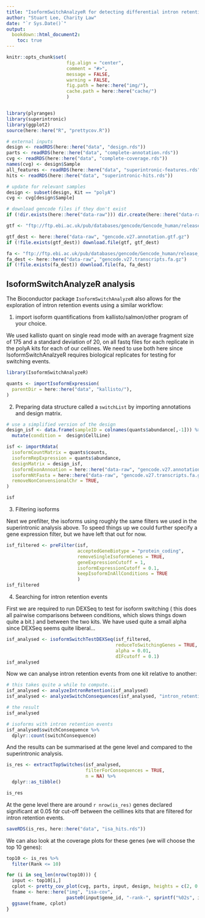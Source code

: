 ```yaml
---
title: "IsoformSwitchAnalzyeR for detecting differential intron retention"
author: "Stuart Lee, Charity Law"
date: "`r Sys.Date()`"
output: 
  bookdown::html_document2:
    toc: true
---
```


```r
knitr::opts_chunk$set(
                      fig.align = "center",
                      comment = "#>", 
                      message = FALSE,
                      warning = FALSE,
                      fig.path = here::here("img/"),
                      cache.path = here::here("cache/")
                      )


library(plyranges)
library(superintronic)
library(ggplot2)
source(here::here("R", "prettycov.R"))

# external inputs
design <- readRDS(here::here("data", "design.rds"))
parts <- readRDS(here::here("data", "complete-annotation.rds"))
cvg <- readRDS(here::here("data", "complete-coverage.rds"))
names(cvg) <- design$Sample
all_features <- readRDS(here::here("data", "superintronic-features.rds"))
hits <- readRDS(here::here("data", "superintronic-hits.rds")) 

# update for relevant samples
design <- subset(design, Kit == "polyA")
cvg <- cvg[design$Sample]

# download gencode files if they don't exist
if (!dir.exists(here::here("data-raw"))) dir.create(here::here("data-raw"))

gtf <- "ftp://ftp.ebi.ac.uk/pub/databases/gencode/Gencode_human/release_27/gencode.v27.annotation.gtf.gz"

gtf_dest <- here::here("data-raw", "gencode.v27.annotation.gtf.gz")
if (!file.exists(gtf_dest)) download.file(gtf, gtf_dest)

fa <- "ftp://ftp.ebi.ac.uk/pub/databases/gencode/Gencode_human/release_27/gencode.v27.transcripts.fa.gz"
fa_dest <- here::here("data-raw", "gencode.v27.transcripts.fa.gz")
if (!file.exists(fa_dest)) download.file(fa, fa_dest)

```

##  IsoformSwitchAnalyzeR analysis

The Bioconductor package `IsoformSwitchAnalyzeR` also allows for the exploration
of intron retention events using a similar workflow:

1. import isoform quantifications from kallisto/salmon/other program of your choice.

We used kallisto quant on single read mode with an average fragment
size of 175 and a standard deviation of 20, on all fastq files for each
replicate in the polyA kits for each of our cellines. 
We need to use both here since 
IsoformSwitchAnalzyeR requires biological replicates for testing for
switching events.

```r
library(IsoformSwitchAnalyzeR)

quants <- importIsoformExpression(
  parentDir = here::here("data", "kallisto/"),
)

```


2. Preparing data structure called a `switchList` by importing annotations
and design matrix.

```r
# use a simplified version of the design
design_isf <- data.frame(sampleID = colnames(quants$abundance[,-1])) %>% 
  mutate(condition =  design$CellLine)

isf <- importRdata(
  isoformCountMatrix = quants$counts,
  isoformRepExpression = quants$abundance,
  designMatrix = design_isf,
  isoformExonAnnoation = here::here("data-raw", "gencode.v27.annotation.gtf.gz"),
  isoformNtFasta = here::here("data-raw", "gencode.v27.transcripts.fa.gz"),
  removeNonConvensionalChr = TRUE,
)

isf 
```


3. Filtering isoforms

Next we prefilter, the isoforms using roughly the same filters we used
in the superintronic analysis above. To speed things up we could further
specify a gene expression filter, but we have left that out for now.

```r
isf_filtered <- preFilter(isf,
                          acceptedGeneBiotype = "protein_coding",
                          removeSingleIsoformGenes = TRUE,
                          geneExpressionCutoff = 1,
                          isoformExpressionCutoff = 0.1,
                          keepIsoformInAllConditions = TRUE
                          )
isf_filtered
```

4. Searching for intron retention events

First we are required to run DEXSeq to test for isoform switching (
this does all pairwise comparisons between conditions, which slows things
down quite a bit.) and between the two kits. We have used quite a small
alpha since DEXSeq seems quite liberal...

```r
isf_analysed <- isoformSwitchTestDEXSeq(isf_filtered, 
                                        reduceToSwitchingGenes = TRUE,
                                        alpha = 0.01,
                                        dIFcutoff = 0.1)
isf_analysed
```


Now we can analyse intron retention events from one kit relative to another:

```r
# this takes quite a while to compute...
isf_analysed <- analyzeIntronRetention(isf_analysed)
isf_analysed <- analyzeSwitchConsequences(isf_analysed, "intron_retention")

# the result
isf_analysed

# isoforms with intron retention events
isf_analysed$switchConsequence %>% 
  dplyr::count(switchConsequence)
```

And the results can be summarised at the gene level and compared to the 
superintronic analysis. 



```r
is_res <- extractTopSwitches(isf_analysed, 
                             filterForConsequences = TRUE, 
                             n = NA) %>% 
  dplyr::as_tibble()

is_res
```

At the gene level there are around `r nrow(is_res)` genes declared significant
at 0.05 fdr cut-off between the celllines kits that
are filtered for intron retention events.

```r
saveRDS(is_res, here::here("data", "isa_hits.rds"))
```

We can also look at the coverage plots for these genes (we will choose
the top 10 genes):

```r
top10 <- is_res %>% 
  filter(Rank <= 10) 

for (i in seq_len(nrow(top10))) {
  input <- top10[i,]
  cplot <- pretty_cov_plot(cvg, parts, input, design, heights = c(2, 0.25))
  fname <- here::here("img", "isa-cov", 
                      paste0(input$gene_id, "-rank-", sprintf("%02s", input$Rank), ".pdf"))
  ggsave(fname, cplot)
}
```